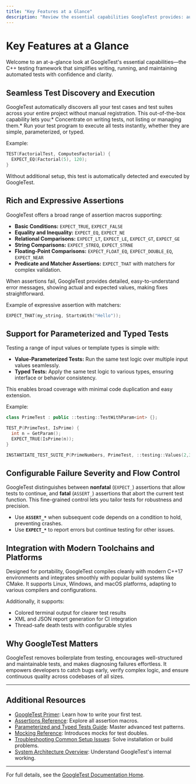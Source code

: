 ```yaml
---
title: "Key Features at a Glance"
description: "Review the essential capabilities GoogleTest provides: automatic test discovery, rich assertions, support for parameterized and typed tests, configurable failure severity, and integration with modern toolchains. This page gives a rapid view of what sets GoogleTest apart."
---
```


# Key Features at a Glance

Welcome to an at-a-glance look at GoogleTest's essential capabilities—the C++ testing framework that simplifies writing, running, and maintaining automated tests with confidence and clarity.

## Seamless Test Discovery and Execution

GoogleTest automatically discovers all your test cases and test suites across your entire project without manual registration. This out-of-the-box capability lets you:* Concentrate on writing tests, not listing or managing them.* Run your test program to execute all tests instantly, whether they are simple, parameterized, or typed.

Example:
```cpp
TEST(FactorialTest, ComputesFactorial) {
  EXPECT_EQ(Factorial(5), 120);
}
```
Without additional setup, this test is automatically detected and executed by GoogleTest.

## Rich and Expressive Assertions

GoogleTest offers a broad range of assertion macros supporting:

- **Basic Conditions:** `EXPECT_TRUE`, `EXPECT_FALSE`
- **Equality and Inequality:** `EXPECT_EQ`, `EXPECT_NE`
- **Relational Comparisons:** `EXPECT_LT`, `EXPECT_LE`, `EXPECT_GT`, `EXPECT_GE`
- **String Comparisons:** `EXPECT_STREQ`, `EXPECT_STRNE`
- **Floating-Point Comparisons:** `EXPECT_FLOAT_EQ`, `EXPECT_DOUBLE_EQ`, `EXPECT_NEAR`
- **Predicate and Matcher Assertions:** `EXPECT_THAT` with matchers for complex validation.

When assertions fail, GoogleTest provides detailed, easy-to-understand error messages, showing actual and expected values, making fixes straightforward.

Example of expressive assertion with matchers:
```cpp
EXPECT_THAT(my_string, StartsWith("Hello"));
```

## Support for Parameterized and Typed Tests

Testing a range of input values or template types is simple with:

- **Value-Parameterized Tests:** Run the same test logic over multiple input values seamlessly.
- **Typed Tests:** Apply the same test logic to various types, ensuring interface or behavior consistency.

This enables broad coverage with minimal code duplication and easy extension.

Example:
```cpp
class PrimeTest : public ::testing::TestWithParam<int> {};

TEST_P(PrimeTest, IsPrime) {
  int n = GetParam();
  EXPECT_TRUE(IsPrime(n));
}

INSTANTIATE_TEST_SUITE_P(PrimeNumbers, PrimeTest, ::testing::Values(2,3,5,7,11));
```

## Configurable Failure Severity and Flow Control

GoogleTest distinguishes between **nonfatal** (`EXPECT_`) assertions that allow tests to continue, and **fatal** (`ASSERT_`) assertions that abort the current test function. This fine-grained control lets you tailor tests for robustness and precision.

- Use **`ASSERT_*`** when subsequent code depends on a condition to hold, preventing crashes.
- Use **`EXPECT_*`** to report errors but continue testing for other issues.

## Integration with Modern Toolchains and Platforms

Designed for portability, GoogleTest compiles cleanly with modern C++17 environments and integrates smoothly with popular build systems like CMake. It supports Linux, Windows, and macOS platforms, adapting to various compilers and configurations.

Additionally, it supports:
- Colored terminal output for clearer test results
- XML and JSON report generation for CI integration
- Thread-safe death tests with configurable styles

## Why GoogleTest Matters

GoogleTest removes boilerplate from testing, encourages well-structured and maintainable tests, and makes diagnosing failures effortless. It empowers developers to catch bugs early, verify complex logic, and ensure continuous quality across codebases of all sizes.

---

## Additional Resources

- [GoogleTest Primer](/guides/getting-started/primer): Learn how to write your first test.
- [Assertions Reference](/api-reference/core-testing-apis/assertions): Explore all assertion macros.
- [Parameterized and Typed Tests Guide](/guides/writing-effective-tests/parameterized-typed-tests): Master advanced test patterns.
- [Mocking Reference](/api-reference/mocking-framework/defining-mock-objects): Introduces mocks for test doubles.
- [Troubleshooting Common Setup Issues](/getting-started/first-run-configuration-troubleshooting/troubleshooting-common-setup-issues): Solve installation or build problems.
- [System Architecture Overview](/overview/architecture-core-concepts/architecture-diagram): Understand GoogleTest's internal working.

---

For full details, see the [GoogleTest Documentation Home](https://github.com/google/googletest).



